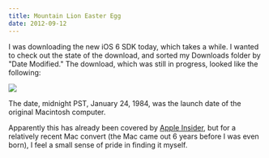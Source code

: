 ```yaml
---
title: Mountain Lion Easter Egg
date: 2012-09-12
---
```



I was downloading the new iOS 6 SDK today, which takes a while. I wanted to check out the state of the download, and sorted my Downloads folder by "Date Modified." The download, which was still in progress, looked like the following:

![](FE8762B45417433CBB6AFAA9924049F9.png)

The date, midnight PST, January 24, 1984, was the launch date of the original Macintosh computer.

Apparently this has already been covered by [Apple Insider](http://appleinsider.com/articles/12/07/26/mountain_lion_easter_egg_references_debut_of_original_apple_macintosh.html), but for a relatively recent Mac convert (the Mac came out 6 years before I was even born), I feel a small sense of pride in finding it myself.


  